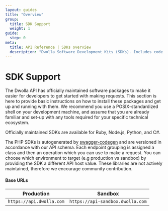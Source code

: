 ```yaml
---
layout: guides
title: "Overview"
group:
  title: SDK Support
  weight: 1
guide:
  step: 0
meta:
  title: API Reference | SDKs overview
  description: "Dwolla Software Development Kits (SDKs). Includes code sample requests that make it easier for developers to get started with making requests in JavaScript, Ruby, C#, Kotlin, PHP, and Python."
---
```


# SDK Support

The Dwolla API has officially maintained software packages to make it easier for developers to get started with making requests. This section is here to provide basic instructions on how to install these packages and get up and running with them. We recommend you use a POSIX-standardized shell on your development machine, and assume that you are already familiar and set-up with any tools required for your specific technical ecosystem.

Officially maintained SDKs are available for Ruby, Node.js, Python, and C#.

The PHP SDKs is autogenerated by [swagger-codegen](https://github.com/mach-kernel/swagger-codegen) and are versioned in accordance with our API schema. Each endpoint grouping is assigned a class and then an operation which you can use to make a request. You can choose which environment to target (e.g production vs sandbox) by providing the SDK a different API host value. These libraries are not actively maintained, therefore we encourage community contribution.

#### Base URLs

| Production               | Sandbox                          |
| ------------------------ | -------------------------------- |
| `https://api.dwolla.com` | `https://api-sandbox.dwolla.com` |
